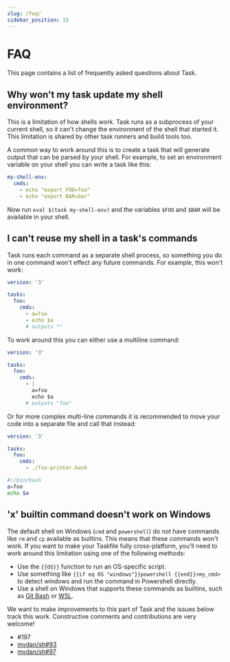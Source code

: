 ```yaml
---
slug: /faq/
sidebar_position: 15
---
```


# FAQ

This page contains a list of frequently asked questions about Task.

## Why won't my task update my shell environment?

This is a limitation of how shells work. Task runs as a subprocess of your
current shell, so it can't change the environment of the shell that started it.
This limitation is shared by other task runners and build tools too.

A common way to work around this is to create a task that will generate output
that can be parsed by your shell. For example, to set an environment variable on
your shell you can write a task like this:

```yaml
my-shell-env:
  cmds:
    - echo "export FOO=foo"
    - echo "export BAR=bar"
```

Now run `eval $(task my-shell-env)` and the variables `$FOO` and `$BAR` will be
available in your shell.

## I can't reuse my shell in a task's commands

Task runs each command as a separate shell process, so something you do in one
command won't effect any future commands. For example, this won't work:

```yaml
version: '3'

tasks:
  foo:
    cmds:
      - a=foo
      - echo $a
      # outputs ""
```

To work around this you can either use a multiline command:

```yaml
version: '3'

tasks:
  foo:
    cmds:
      - |
        a=foo
        echo $a
      # outputs "foo"
```

Or for more complex multi-line commands it is recommended to move your code into
a separate file and call that instead:

```yaml
version: '3'

tasks:
  foo:
    cmds:
      - ./foo-printer.bash
```

```bash
#!/bin/bash
a=foo
echo $a
```

## 'x' builtin command doesn't work on Windows

The default shell on Windows (`cmd` and `powershell`) do not have commands like
`rm` and `cp` available as builtins. This means that these commands won't work.
If you want to make your Taskfile fully cross-platform, you'll need to work
around this limitation using one of the following methods:

- Use the `{{OS}}` function to run an OS-specific script.
- Use something like `{{if eq OS "windows"}}powershell {{end}}<my_cmd>` to
  detect windows and run the command in Powershell directly.
- Use a shell on Windows that supports these commands as builtins, such as [Git
  Bash][git-bash] or [WSL][wsl].

We want to make improvements to this part of Task and the issues below track
this work. Constructive comments and contributions are very welcome!

- #197
- [mvdan/sh#93](https://github.com/mvdan/sh/issues/93)
- [mvdan/sh#97](https://github.com/mvdan/sh/issues/97)

<!-- prettier-ignore-start -->
[git-bash]: https://gitforwindows.org/
[wsl]: https://learn.microsoft.com/en-us/windows/wsl/install
<!-- prettier-ignore-end -->
